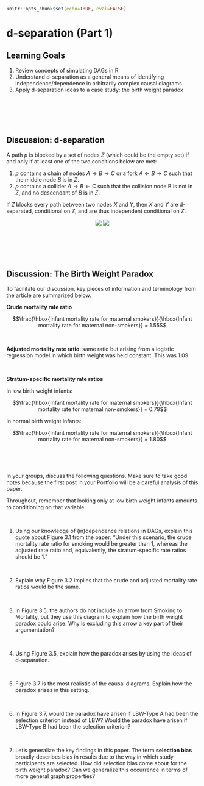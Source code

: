 ```r
knitr::opts_chunk$set(echo=TRUE, eval=FALSE)
```

# d-separation (Part 1)

## Learning Goals {-}

1. Review concepts of simulating DAGs in R
2. Understand d-separation as a general means of identifying independence/dependence in arbitrarily complex causal diagrams
3. Apply d-separation ideas to a case study: the birth weight paradox

<br><br><br><br>

## Discussion: d-separation {-}

A path $p$ is blocked by a set of nodes $Z$ (which could be the empty set) if and only if at least one of the two conditions below are met:

1. $p$ contains a chain of nodes $A \rightarrow B \rightarrow C$ or a fork $A \leftarrow B \rightarrow C$ such that the middle node $B$ is in $Z$.
2. $p$ contains a collider $A \rightarrow B \leftarrow C$ such that the collision node B is not in $Z$, and no descendant of $B$ is in $Z$.

If $Z$ blocks every path between two nodes $X$ and $Y$, then $X$ and $Y$ are d-separated, conditional on $Z$, and are thus independent conditional on $Z$.

<center>
![](images/02_causal_noncausal_paths.png)
![](images/primer_fig_2_8.png)
</center>

<br><br><br><br>

## Discussion: The Birth Weight Paradox {-}

To facilitate our discussion, key pieces of information and terminology from the article are summarized below.

**Crude mortality rate ratio**

$$\frac{\hbox{Infant mortality rate for maternal smokers}}{\hbox{Infant mortality rate for maternal non-smokers}} = 1.55$$

<br>

**Adjusted mortality rate ratio**: same ratio but arising from a logistic regression model in which birth weight was held constant. This was 1.09.

<br>

**Stratum-specific mortality rate ratios**

In low birth weight infants:

$$\frac{\hbox{Infant mortality rate for maternal smokers}}{\hbox{Infant mortality rate for maternal non-smokers}} = 0.79$$

In normal birth weight infants:

$$\frac{\hbox{Infant mortality rate for maternal smokers}}{\hbox{Infant mortality rate for maternal non-smokers}} = 1.80$$

<br><br><br>

In your groups, discuss the following questions. Make sure to take good notes because the first post in your Portfolio will be a careful analysis of this paper.

Throughout, remember that looking only at low birth weight infants amounts to conditioning on that variable.

<br>

1. Using our knowledge of (in)dependence relations in DAGs, explain this quote about Figure 3.1 from the paper: "Under this scenario, the crude mortality rate ratio for smoking would be greater than 1, whereas the adjusted rate ratio and, equivalently, the stratum-specific rate ratios should be 1."

<br>

2. Explain why Figure 3.2 implies that the crude and adjusted mortality rate ratios would be the same.

<br>

3. In Figure 3.5, the authors do not include an arrow from Smoking to Mortality, but they use this diagram to explain how the birth weight paradox could arise. Why is excluding this arrow a key part of their argumentation?

<br>

4. Using Figure 3.5, explain how the paradox arises by using the ideas of d-separation.

<br>

5. Figure 3.7 is the most realistic of the causal diagrams. Explain how the paradox arises in this setting.

<br>

6. In Figure 3.7, would the paradox have arisen if LBW-Type A had been the selection criterion instead of LBW? Would the paradox have arisen if LBW-Type B had been the selection criterion?

<br>

7. Let's generalize the key findings in this paper. The term **selection bias** broadly describes bias in results due to the way in which study participants are selected. How did selection bias come about for the birth weight paradox? Can we generalize this occurrence in terms of more general graph properties?
